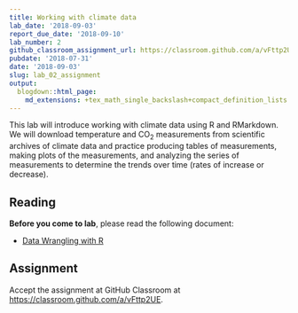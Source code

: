 ```yaml
---
title: Working with climate data
lab_date: '2018-09-03'
report_due_date: '2018-09-10'
lab_number: 2
github_classroom_assignment_url: https://classroom.github.com/a/vFttp2UE
pubdate: '2018-07-31'
date: '2018-09-03'
slug: lab_02_assignment
output:
  blogdown::html_page:
    md_extensions: +tex_math_single_backslash+compact_definition_lists
---
```

This lab will introduce working with climate data using R and RMarkdown. We will download temperature and CO~2~ measurements from scientific archives of climate data and practice producing tables of measurements, making plots of the measurements, and analyzing the series of measurements to determine the trends over time (rates of increase or decrease).

## Reading

**Before you come to lab**, please read the following document:

* [Data Wrangling with R](/lab_docs/lab_02_lab02_overview)

## Assignment

Accept the assignment at GitHub Classroom at <https://classroom.github.com/a/vFttp2UE>.
